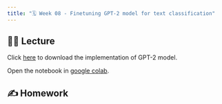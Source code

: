 ```yaml
---
title: "🗓️ Week 08 - Finetuning GPT-2 model for text classification"
---
```



## 👨‍🏫 Lecture

Click <a href="fine_tuning_text_classification.ipynb" download>here</a> to download the implementation of GPT-2 model.

Open the notebook in [google colab](https://colab.research.google.com/).

## ✍️ Homework
